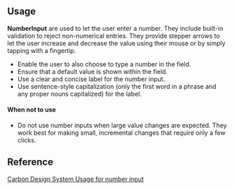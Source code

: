 
## Usage

**NumberInput** are used to let the user enter a number. They include built-in validation to reject non-numerical entries. They provide stepper arrows to let the user increase and decrease the value using their mouse or by simply tapping with a fingertip.

- Enable the user to also choose to type a number in the field.
- Ensure that a default value is shown within the field.
- Use a clear and concise label for the number input.
- Use sentence-style capitalization (only the first word in a phrase and any proper nouns capitalized) for the label.

#### When not to use

- Do not use number inputs when large value changes are expected. They work best for making small, incremental changes that require only a few clicks.

## Reference

[Carbon Design System Usage for number input](https://www.carbondesignsystem.com/components/number-input/usage)
